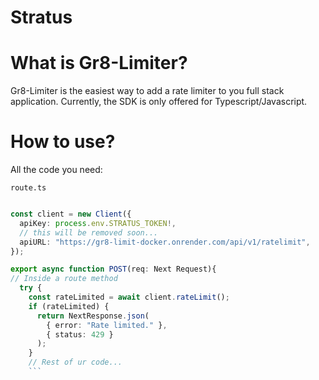 # Stratus 

# What is Gr8-Limiter?
Gr8-Limiter is the easiest way to add a rate limiter to you full stack application.
Currently, the SDK is only offered for Typescript/Javascript.

# How to use?
All the code you need: 

`route.ts`
```typescript

const client = new Client({
  apiKey: process.env.STRATUS_TOKEN!,
  // this will be removed soon...
  apiURL: "https://gr8-limit-docker.onrender.com/api/v1/ratelimit",
});

export async function POST(req: Next Request){
// Inside a route method
  try {
    const rateLimited = await client.rateLimit();
    if (rateLimited) {
      return NextResponse.json(
        { error: "Rate limited." },
        { status: 429 }
      );
    }
    // Rest of ur code...
    ```
